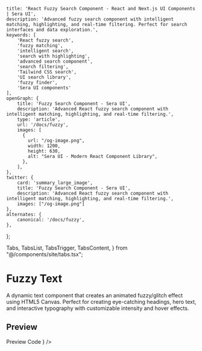     title: 'React Fuzzy Search Component - React and Next.js UI Components | Sera UI',
    description: 'Advanced fuzzy search component with intelligent matching, highlighting, and real-time filtering. Perfect for search interfaces and data exploration.',
    keywords: [
        'React fuzzy search',
        'fuzzy matching',
        'intelligent search',
        'search with highlighting',
        'advanced search component',
        'search filtering',
        'Tailwind CSS search',
        'UI search library',
        'fuzzy finder',
        'Sera UI components'
    ],
    openGraph: {
        title: 'Fuzzy Search Component - Sera UI',
        description: 'Advanced React fuzzy search component with intelligent matching, highlighting, and real-time filtering.',
        type: 'article',
        url: '/docs/fuzzy',
        images: [
          {
            url: "/og-image.png",
            width: 1200,
            height: 630,
            alt: "Sera UI - Modern React Component Library",
          },
        ],
    },
    twitter: {
        card: 'summary_large_image',
        title: 'Fuzzy Search Component - Sera UI',
        description: 'Advanced React fuzzy search component with intelligent matching, highlighting, and real-time filtering.',
        images: ["/og-image.png"]
    },
    alternates: {
        canonical: '/docs/fuzzy',
    },
};

  Tabs,
  TabsList,
  TabsTrigger,
  TabsContent,
} from "@/components/site/tabs.tsx";



# Fuzzy Text <AI dir="left"/>

A dynamic text component that creates an animated fuzzy/glitch effect using HTML5 Canvas. Perfect for creating eye-catching headings, hero text, and interactive typography with customizable intensity and hover effects.

## Preview

<Tabs defaultValue="preview" className="">
  <TabsList>
    <TabsTrigger value="preview">Preview</TabsTrigger>
    <TabsTrigger value="code">Code</TabsTrigger>
  </TabsList>
  <TabsContent value="preview">
    <ComponentRenderer component={<FuzzyText />} />
  </TabsContent>
  <TabsContent value="code">
    <CodeBlock filePath="src/app/docs/fuzzy/fuzzy.tsx" />
  </TabsContent>
</Tabs>
